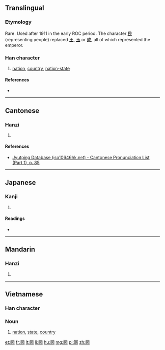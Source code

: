 {{also|國|圀|国|囯}}
==Translingual==

===Etymology===
Rare.  Used after 1911 in the early ROC period.  The character [[民]] (representing people) replaced [[王]], [[玉]] or [[或]], all of which represented the emperor.

===Han character===
{{Han char|rn=31|rad=囗|as=05|sn=8|four=|canj=田口女心 (WRVP)|ids=⿴[[囗]][[民]]}}

# [[nation]], [[country]], [[nation-state]]

====References====
* {{Han ref|kx=0218.041|dkj=04750|dj=0446.050|hdz=10717.150|uh=56FB|ud=22267}}

----

==Cantonese==

===Hanzi===
{{yue-hanzi|jyut=[[gwok3]], [[gok3]]|y=gwok3, gok3}}

# {{defn|lang=yue|sort=囗05}}

====References====
* [http://www.iso10646hk.net/jp/document/download.jsp Jyutping Database (iso10646hk.net) - Cantonese Pronunciation List (Part 1), p. 85]

----

==Japanese==

===Kanji===
{{ja-kanji|grade=|rs=囗05}}

# {{defn|lang=ja|sort=囗05}}

====Readings====
* {{ja-readings|on=[[こく]] (koku)|kun=[[くに]] (kuni)}}
----

==Mandarin==

===Hanzi===
{{cmn-hanzi|pin=[[guó]] ([[guo2]])|wg=kuo<sup>2</sup>}}

# {{defn|lang=cmn|sort=囗05}}
----

==Vietnamese==

===Han character===
{{vi-hantu|[[quốc]]}}

===Noun===
{{vi-noun}}

# [[nation]], [[state]], [[country]]

[[et:囻]]
[[fr:囻]]
[[lt:囻]]
[[li:囻]]
[[hu:囻]]
[[mg:囻]]
[[pl:囻]]
[[zh:囻]]